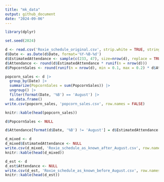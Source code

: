 ```yaml
---
title: "mk_data"
output: github_document
date: "2024-09-06"
---
```


```r
library(dplyr)

set.seed(2024)

d <- read.csv('Roxie_schedule_original.csv', strip.white = TRUE, stringsAsFactors = FALSE)
d$Date <- as.Date(d$Date, format='%Y-%B-%d')
d$EstimatedAttendance <- sample(c(233, 47), size=nrow(d), replace = TRUE)
d$Attendance <- round(d$EstimatedAttendance * runif(n = nrow(d)))
d$PopcornSales <- round(runif(n = nrow(d), min = 0.1, max = 0.2) * d$Attendance)

popcorn_sales <- d |>
  group_by(Date) |>
  summarize(PopcornSales = sum(PopcornSales)) |>
  ungroup() |>
  filter(format(Date, '%B') == 'August') |>
  as.data.frame()
write.csv(popcorn_sales, 'popcorn_sales.csv', row.names = FALSE)

knitr::kable(head(popcorn_sales))
```

```r
d$PopcornSales <- NULL

d$Attendance[format(d$Date, '%B') != 'August'] = d$EstimatedAttendance[format(d$Date, '%B') != 'August']

d_mixed <- d
d_mixed$EstimatedAttendance <- NULL
write.csv(d_mixed, 'Roxie_schedule_as_known_after_August.csv', row.names = FALSE)
knitr::kable(head(d_mixed))
```

```r
d_est <- d
d_est$Attendance <- NULL
write.csv(d_est, 'Roxie_schedule_as_known_before_August.csv', row.names = FALSE)
knitr::kable(head(d_est))
```
